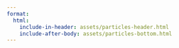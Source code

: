 ```yaml
---
format: 
  html:
    include-in-header: assets/particles-header.html
    include-after-body: assets/particles-bottom.html
---
```


<style>

body {
  background-color: transparent;
}

#particles-js {
  position: absolute;
  width: 100%;
  height: 100%;
  background-color: #3b9ab2;
  background-repeat: no-repeat;
  background-size: cover;
  background-position: 50% 50%;
}

</style>
